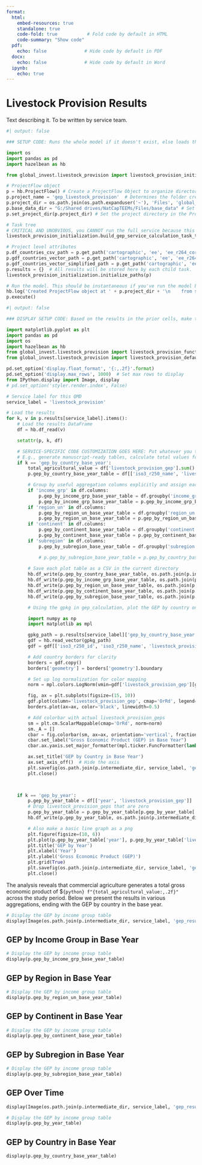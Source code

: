 ```yaml
---
format:
  html:
    embed-resources: true
    standalone: true
    code-fold: true           # Fold code by default in HTML
    code-summary: "Show code"
  pdf:
    echo: false              # Hide code by default in PDF
  docx:
    echo: false              # Hide code by default in Word
  ipynb: 
    echo: true
---
```


# Livestock Provision Results

Text describing it. To be written by service team.

```python
#| output: false

### SETUP CODE: Runs the whole model if it doesn't exist, else loads the results. Doesn't output anything and all debugging surpressed for this QMD.

import os
import pandas as pd
import hazelbean as hb

from global_invest.livestock_provision import livestock_provision_initialization

# ProjectFlow object
p = hb.ProjectFlow() # Create a ProjectFlow Object to organize directories and enable parallel processing.
p.project_name = 'gep_livestock_provision'  # Determines the folder created to store intermediate and final results.
p.project_dir = os.path.join(os.path.expanduser('~'), 'Files', 'global_invest', 'projects', p.project_name) # Put it in the right location relative to the user's home directory.
p.base_data_dir = "G:/Shared drives/NatCapTEEMs/Files/base_data" # Set where data outside the project will be stored. CAUTION: For GEP we are using the shared Google Drive, but best practice is to use a local directory that you can control (also it's faster)
p.set_project_dir(p.project_dir) # Set the project directory in the ProjectFlow object. Also defines p.input_dir, p.intermediate_dir, and p.output_dir based on the project_dir.

# Task tree
# CRITICAL AND UNOBVIOUS, you CANNOT run the full service because this includes the generation of the qmd and the render line itself, thus calling this would infinitely loop.
livestock_provision_initialization.build_gep_service_calculation_task_tree(p) # Defines the actual logic of the model. Navigate into here to see what the model does.

# Project level attributes
p.df_countries_csv_path = p.get_path('cartographic', 'ee', 'ee_r264_correspondence.csv') # ProjectFlow downloads all files automatically via the p.get_path() function. 
p.gdf_countries_vector_path = p.get_path('cartographic', 'ee', 'ee_r264_correspondence.gpkg') 
p.gdf_countries_vector_simplified_path = p.get_path('cartographic', 'ee', 'ee_r264_simplified300sec.gpkg') 
p.results = {}  # All results will be stored here by each child task.
livestock_provision_initialization.initialize_paths(p)

# Run the model. This should be instantaneous if you've run the model before.
hb.log('Created ProjectFlow object at ' + p.project_dir + '\n    from script ' + p.calling_script + '\n    with base_data set at ' + p.base_data_dir)    
p.execute()
```





```python
#| output: false

### DISPLAY SETUP CODE: Based on the results in the prior cells, make the objectgs that will actually get displayed, like smol csvs or gpkg-as-pngs

import matplotlib.pyplot as plt
import pandas as pd
import os
import hazelbean as hb
from global_invest.livestock_provision import livestock_provision_functions
from global_invest.livestock_provision import livestock_provision_defaults

pd.set_option('display.float_format', '{:,.2f}'.format)
pd.set_option('display.max_rows', 1000)  # Set max rows to display
from IPython.display import Image, display
# pd.set_option('styler.render.index', False)

# Service label for this QMD
service_label = 'livestock_provision'

# Load the results
for k, v in p.results[service_label].items():
    # Load the results DataFrame
    df = hb.df_read(v)

    setattr(p, k, df)

    # SERVICE-SPECIFIC CODE CUSTOMIZATION GOES HERE: Put whatever you think should be displayed
    # E.g., generate manuscript-ready tables, calculate total values for inline text, make plot pngs, etc
    if k == 'gep_by_country_base_year':
        total_agricultural_value = df['livestock_provision_gep'].sum()
        p.gep_by_country_base_year_table = df[['iso3_r250_name', 'livestock_provision_gep']]

        # Group by useful aggregation columns explicitly and assign each as an attribute to p
        if 'income_grp' in df.columns:
            p.gep_by_income_grp_base_year_table = df.groupby('income_grp', as_index=False)['livestock_provision_gep'].sum()
            p.gep_by_income_grp_base_year_table = p.gep_by_income_grp_base_year_table[['income_grp', 'livestock_provision_gep']]
        if 'region_un' in df.columns:
            p.gep_by_region_un_base_year_table = df.groupby('region_un', as_index=False)['livestock_provision_gep'].sum()
            p.gep_by_region_un_base_year_table = p.gep_by_region_un_base_year_table[['region_un', 'livestock_provision_gep']]
        if 'continent' in df.columns:
            p.gep_by_continent_base_year_table = df.groupby('continent', as_index=False)['livestock_provision_gep'].sum()
            p.gep_by_continent_base_year_table = p.gep_by_continent_base_year_table[['continent', 'livestock_provision_gep']]
        if 'subregion' in df.columns:
            p.gep_by_subregion_base_year_table = df.groupby('subregion', as_index=False)['livestock_provision_gep'].sum()

            # p.gep_by_subregion_base_year_table = p.gep_by_country_base_year_table[['subregion', 'livestock_provision_gep']]
        
        # Save each plot table as a CSV in the current directory
        hb.df_write(p.gep_by_country_base_year_table, os.path.join(p.intermediate_dir, service_label, 'gep_result', 'gep_by_country_base_year_table.csv'))
        hb.df_write(p.gep_by_income_grp_base_year_table, os.path.join(p.intermediate_dir, service_label, 'gep_result', 'gep_by_income_grp_base_year_table.csv'))
        hb.df_write(p.gep_by_region_un_base_year_table, os.path.join(p.intermediate_dir, service_label, 'gep_result', 'gep_by_region_un_base_year_table.csv'))
        hb.df_write(p.gep_by_continent_base_year_table, os.path.join(p.intermediate_dir, service_label, 'gep_result', 'gep_by_continent_base_year_table.csv'))
        hb.df_write(p.gep_by_subregion_base_year_table, os.path.join(p.intermediate_dir, service_label, 'gep_result', 'gep_by_subregion_base_year_table.csv'))

        # Using the gpkg in gep_calculation, plot the GEP by country on a map

        import numpy as np
        import matplotlib as mpl

        gpkg_path = p.results[service_label]['gep_by_country_base_year'].replace('.csv', '.gpkg')
        gdf = hb.read_vector(gpkg_path)
        gdf = gdf[['iso3_r250_id', 'iso3_r250_name', 'livestock_provision_gep', 'geometry']]  # Keep only relevant columns

        # Add country borders for clarity
        borders = gdf.copy()
        borders['geometry'] = borders['geometry'].boundary

        # Set up log normalization for color mapping
        norm = mpl.colors.LogNorm(vmin=gdf['livestock_provision_gep'][gdf['livestock_provision_gep'] > 0].min(), vmax=gdf['livestock_provision_gep'].max())

        fig, ax = plt.subplots(figsize=(15, 10))
        gdf.plot(column='livestock_provision_gep', cmap='OrRd', legend=False, norm=norm, ax=ax)
        borders.plot(ax=ax, color='black', linewidth=0.5)

        # Add colorbar with actual livestock_provision_geps
        sm = plt.cm.ScalarMappable(cmap='OrRd', norm=norm)
        sm._A = []
        cbar = fig.colorbar(sm, ax=ax, orientation='vertical', fraction=0.03, pad=0.02)
        cbar.set_label("Gross Economic Product (GEP) in Base Year")
        cbar.ax.yaxis.set_major_formatter(mpl.ticker.FuncFormatter(lambda x, _: f'{int(x):,}'))

        ax.set_title('GEP by Country in Base Year')
        ax.set_axis_off()  # Hide the axis
        plt.savefig(os.path.join(p.intermediate_dir, service_label, 'gep_result', 'gep_by_country_base_year_map.png'), bbox_inches='tight', dpi=300)
        plt.close()

    

    if k == 'gep_by_year':
        p.gep_by_year_table = df[['year', 'livestock_provision_gep']]
        # Drop livestock_provision_geps that are zero
        p.gep_by_year_table = p.gep_by_year_table[p.gep_by_year_table['livestock_provision_gep'] > 0]
        hb.df_write(p.gep_by_year_table, os.path.join(p.intermediate_dir, service_label, 'gep_result', 'gep_by_year_table.csv'))

        # Also make a basic line graph as a png
        plt.figure(figsize=(10, 6))
        plt.plot(p.gep_by_year_table['year'], p.gep_by_year_table['livestock_provision_gep'], marker='o')
        plt.title('GEP by Year')  
        plt.xlabel('Year')
        plt.ylabel('Gross Economic Product (GEP)')
        plt.grid(True)
        plt.savefig(os.path.join(p.intermediate_dir, service_label, 'gep_result', 'gep_by_year_plot.png'), dpi=300)
        plt.close()

```

The analysis reveals that commercial agriculture generates a total gross economic product of $`{python} f"{total_agricultural_value:,.2f}"` across the study period. Below we present the results in various aggregations, ending with the GEP by country in the base year.

```python
# Display the GEP by income group table   
display(Image(os.path.join(p.intermediate_dir, service_label, 'gep_result', 'gep_by_country_base_year_map.png')))
```

## GEP by Income Group in Base Year
```python
# Display the GEP by income group table   
display(p.gep_by_income_grp_base_year_table)
```
## GEP by Region in Base Year
```python
# Display the GEP by income group table   
display(p.gep_by_region_un_base_year_table)
```
## GEP by Continent in Base Year
```python
# Display the GEP by income group table   
display(p.gep_by_continent_base_year_table)
```
## GEP by Subregion in Base Year
```python
# Display the GEP by income group table   
display(p.gep_by_subregion_base_year_table)
```
## GEP  Over Time
```python

display(Image(os.path.join(p.intermediate_dir, service_label, 'gep_result', 'gep_by_year_plot.png')))

# Display the GEP by income group table   
display(p.gep_by_year_table)
```


## GEP by Country in Base Year
```python
display(p.gep_by_country_base_year_table)
```
